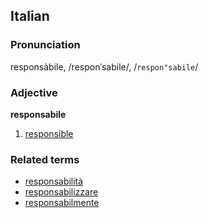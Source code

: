 ==Italian==
===Pronunciation===
responsàbile, /responˈsabile/, /<tt>respon"sabile</tt>/
===Adjective===
'''responsabile'''

#[[responsible]]

===Related terms===
*[[responsabilità]]
*[[responsabilizzare]]
*[[responsabilmente]]